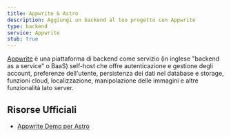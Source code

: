 ```yaml
---
title: Appwrite & Astro
description: Aggiungi un backend al tuo progetto con Appwrite
type: backend
service: Appwrite
stub: true
---
```


[Appwrite](https://appwrite.io/) è una piattaforma di backend come servizio (in inglese "backend as a service" o BaaS) self-host che offre autenticazione e gestione degli account, preferenze dell'utente, persistenza dei dati nel database e storage, funzioni cloud, localizzazione, manipolazione delle immagini e altre funzionalità lato server.

## Risorse Ufficiali
- [Appwrite Demo per Astro](https://github.com/appwrite/demos-for-astro)
